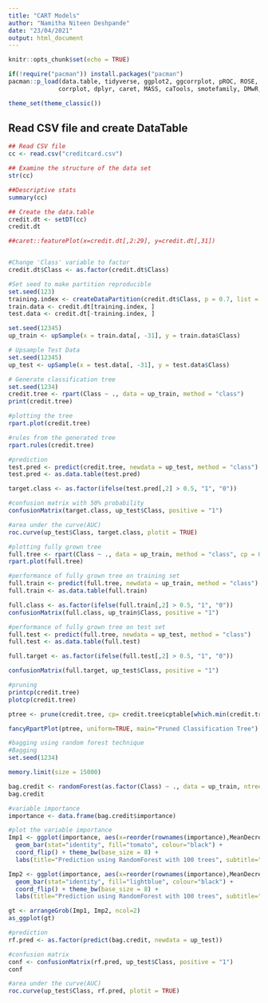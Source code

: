 ---
title: "CART Models"
author: "Namitha Niteen Deshpande"
date: "23/04/2021"
output: html_document
---

```{r setup, include=FALSE}
knitr::opts_chunk$set(echo = TRUE)
```

```{r loadpackages, warning=FALSE, message=FALSE, results='hide'}

if(!require("pacman")) install.packages("pacman")
pacman::p_load(data.table, tidyverse, ggplot2, ggcorrplot, pROC, ROSE,
              corrplot, dplyr, caret, MASS, caTools, smotefamily, DMwR, rpart, rpart.plot, randomForest, gridExtra, ggpubr, cvms, rattle)

theme_set(theme_classic())
```
## Read CSV file and create DataTable 

```{r readData}

## Read CSV file
cc <- read.csv("creditcard.csv")

## Examine the structure of the data set
str(cc)

##Descriptive stats
summary(cc)

## Create the data.table
credit.dt <- setDT(cc)
credit.dt
```

```{r prepData}

##caret::featurePlot(x=credit.dt[,2:29], y=credit.dt[,31])


#Change 'Class' variable to factor
credit.dt$Class <- as.factor(credit.dt$Class)

```

```{r splitData}

#Set seed to make partition reproducible
set.seed(123)
training.index <- createDataPartition(credit.dt$Class, p = 0.7, list = FALSE)
train.data <- credit.dt[training.index, ]
test.data <- credit.dt[-training.index, ]

```

```{r upsampling}

set.seed(12345)
up_train <- upSample(x = train.data[, -31], y = train.data$Class)

# Upsample Test Data
set.seed(12345)
up_test <- upSample(x = test.data[, -31], y = test.data$Class)
```

```{r CART Models}

# Generate classification tree
set.seed(1234)
credit.tree <- rpart(Class ~ ., data = up_train, method = "class")
print(credit.tree)

#plotting the tree
rpart.plot(credit.tree)

#rules from the generated tree
rpart.rules(credit.tree)

#prediction
test.pred <- predict(credit.tree, newdata = up_test, method = "class")
test.pred <- as.data.table(test.pred)

target.class <- as.factor(ifelse(test.pred[,2] > 0.5, "1", "0"))

#confusion matrix with 50% probability
confusionMatrix(target.class, up_test$Class, positive = "1")

#area under the curve(AUC)
roc.curve(up_test$Class, target.class, plotit = TRUE)

#plotting fully grown tree
full.tree <- rpart(Class ~ ., data = up_train, method = "class", cp = 0)
rpart.plot(full.tree)

#performance of fully grown tree on training set 
full.train <- predict(full.tree, newdata = up_train, method = "class")
full.train <- as.data.table(full.train)

full.class <- as.factor(ifelse(full.train[,2] > 0.5, "1", "0"))
confusionMatrix(full.class, up_train$Class, positive = "1")

#performance of fully grown tree on test set 
full.test <- predict(full.tree, newdata = up_test, method = "class")
full.test <- as.data.table(full.test)

full.target <- as.factor(ifelse(full.test[,2] > 0.5, "1", "0"))

confusionMatrix(full.target, up_test$Class, positive = "1")

#pruning
printcp(credit.tree)
plotcp(credit.tree)

ptree <- prune(credit.tree, cp= credit.tree$cptable[which.min(credit.tree$cptable[,"xerror"]),"CP"])

fancyRpartPlot(ptree, uniform=TRUE, main="Pruned Classification Tree")
```


```{r Bagging}
#bagging using random forest technique
#Bagging
set.seed(1234)

memory.limit(size = 15000)

bag.credit <- randomForest(as.factor(Class) ~ ., data = up_train, ntree = 300, mtry = 6, importance = TRUE)
bag.credit

#variable importance
importance <- data.frame(bag.credit$importance)

#plot the variable importance 
Imp1 <- ggplot(importance, aes(x=reorder(rownames(importance),MeanDecreaseGini), y=MeanDecreaseGini)) +
  geom_bar(stat="identity", fill="tomato", colour="black") +
  coord_flip() + theme_bw(base_size = 8) +
  labs(title="Prediction using RandomForest with 100 trees", subtitle="Variable importance (MeanDecreaseGini)", x="Variable", y="Variable importance (MeanDecreaseGini)")

Imp2 <- ggplot(importance, aes(x=reorder(rownames(importance),MeanDecreaseAccuracy), y=MeanDecreaseAccuracy)) +
  geom_bar(stat="identity", fill="lightblue", colour="black") +
  coord_flip() + theme_bw(base_size = 8) +
  labs(title="Prediction using RandomForest with 100 trees", subtitle="Variable importance (MeanDecreaseAccuracy)", x="Variable", y="Variable importance (MeanDecreaseAccuracy)")

gt <- arrangeGrob(Imp1, Imp2, ncol=2)
as_ggplot(gt)

#prediction
rf.pred <- as.factor(predict(bag.credit, newdata = up_test))

#confusion matrix
conf <- confusionMatrix(rf.pred, up_test$Class, positive = "1")
conf

#area under the curve(AUC)
roc.curve(up_test$Class, rf.pred, plotit = TRUE)
```


